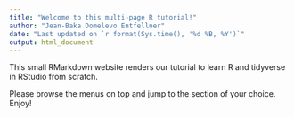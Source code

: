 ```yaml
---
title: "Welcome to this multi-page R tutorial!"
author: "Jean-Baka Domelevo Entfellner"
date: "Last updated on `r format(Sys.time(), '%d %B, %Y')`"
output: html_document
---
```


This small RMarkdown website renders our tutorial to learn R and tidyverse in RStudio from scratch.

Please browse the menus on top and jump to the section of your choice. Enjoy!